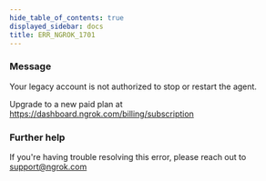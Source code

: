 ```yaml
---
hide_table_of_contents: true
displayed_sidebar: docs
title: ERR_NGROK_1701
---
```


### Message

Your legacy account is not authorized to stop or restart the agent.

Upgrade to a new paid plan at https://dashboard.ngrok.com/billing/subscription

### Further help

If you're having trouble resolving this error, please reach out to [support@ngrok.com](mailto:support@ngrok.com?subject=Help%20with%20ERR_NGROK_1701)
